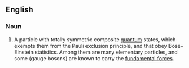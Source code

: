 ==English==
===Noun===
#A particle with totally symmetric composite [[quantum]] states, which exempts them from the Pauli exclusion principle, and that obey Bose-Einstein statistics.  Among them are many elementary particles, and some (gauge bosons) are known to carry the [[fundamental force]]s.
